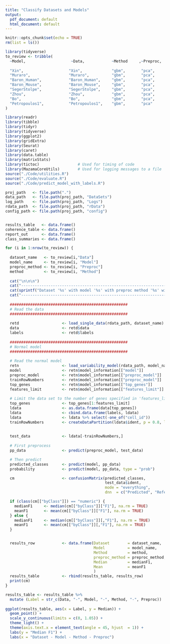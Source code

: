 ```yaml
---
title: "Classify Datasets and Models"
output:
  pdf_document: default
  html_document: default
---
```


```r
knitr::opts_chunk$set(echo = TRUE)
rm(list = ls())
```



```r
library(tidyverse)
to_review <- tribble(
  ~Model,                    ~Data,            ~Method     ,~Preproc,     
  
  "Xin",                    "Xin",             "gbm",       "pca",  
  "Muraro",                 "Muraro",          "gbm",       "pca",  
  "Baron_Human",            "Baron_Human",     "gbm",       "pca",  
  "Baron_Mouse",            "Baron_Mouse",     "gbm",       "pca",  
  "SegerStolpe",            "SegerStolpe",     "gbm",       "pca",  
  "Zhou",                   "Zhou",            "gbm",       "pca",
  "Bo",                     "Bo",              "gbm",       "pca",   
  "Petropoulos1",           "Petropoulos1",    "gbm",       "pca" 
)


```



```r

library(readr)
library(tibble)
library(tidyr)
library(tidyverse)
library(ggplot2)
library(gridExtra)
library(Seurat)
library(caret)
library(data.table)
library(matrixStats)
library(tictoc)                 # Used for timing of code
library(MazamaCoreUtils)        # Used for logging messages to a file
source("./Code/utilities.R")
source("./Code/evaluate.R")
source("./Code/predict_model_with_labels.R")

```


```r

proj_path   <- file.path(".")
data_path   <- file.path(proj_path, "DataSets")
log_path    <- file.path(proj_path, "Logs")
rdata_path  <- file.path(proj_path, "rData")
config_path <- file.path(proj_path, "config")


results_table   <- data.frame()
coherence_table <- data.frame()
report_out      <- data.frame()
class_summaries <- data.frame()

```





```r


  
for (i in 1:nrow(to_review)) {
  
  dataset_name   <- to_review[i,"Data"]
  model_name     <- to_review[i, "Model"]
  preproc_method <- to_review[i, "Preproc"]
  method         <- to_review[i, "Method"]
 
  cat("\n\n\n") 
  cat("-------------------------------------------------------------------------------------------------------\n")
  cat(sprintf("Dataset '%s' with model '%s' with preproc method '%s' with method '%s'\n", dataset_name, model_name, preproc_method, method))
  cat("-------------------------------------------------------------------------------------------------------\n\n\n")
  
  ####################################################
  # Read the data
  ####################################################
  
  retd                   <- load_single_data(rdata_path, dataset_name)
  data                   <- retd$data
  labels                 <- retd$labels
  
  ####################################################
  # Normal model
  ####################################################
  
  # Read the normal model
  retn                   <- load_variability_model(rdata_path, model_name, method, preproc_method)
  model                  <- retn$model_information[["model"]]
  preproc_model          <- retn$model_information[["preproc_model"]]
  trainRowNumbers        <- retn$model_information[["preproc_model"]]
  top_genes              <- retn$model_information[["top_genes"]]
  features_limit         <- retn$model_information[["features_limit"]]
  
  # Limit the data set to the number of genes specified in 'features_limit' (1000 has been found to be a good choice)
  top_genes              <- top_genes[1:features_limit]
  ldata                  <- as.data.frame(data[top_genes])
  ldata                  <- cbind.data.frame(labels, ldata)
  ldata                  <- ldata %>% select(-one_of("cell_id"))
  trainRowNumbers        <- createDataPartition(ldata$ident, p = 0.8, list = FALSE)
  
  
  test_data              <- ldata[-trainRowNumbers,]
  
  # First preprocess
  pp_data                <- predict(preproc_model, test_data)

  # Then predict
  predicted_classes      <- predict(model, pp_data)
  probability            <- predict(model, pp_data, type = "prob")

  cm                     <- confusionMatrix(predicted_classes,
                                            test_data$ident,
                                            mode = "everything",
                                            dnn  = c("Predicted", "Reference"))

  if (class(cm[["byClass"]]) == "numeric") {
    medianF1     <- median(cm[["byClass"]]["F1"], na.rm = TRUE)
    meanF1       <- mean(cm[["byClass"]]["F1"], na.rm = TRUE)
  } else {
    medianF1     <- median(cm[["byClass"]][,"F1"], na.rm = TRUE)
    meanF1       <- mean(cm[["byClass"]][,"F1"], na.rm = TRUE)
  }


  results_row            <- data.frame(Dataset        = dataset_name,
                                       Model          = model_name,
                                       Method         = method,
                                       preproc_method = preproc_method,
                                       Median         = medianF1,
                                       Mean           = meanF1
                                       )
  results_table          <- rbind(results_table, results_row)
  print(cm)
}


```


```r

results_table <- results_table %>%
  mutate (Label = str_c(Data, "-", Model, "-", Method, "-", Preproc))
          
ggplot(results_table, aes(x = Label, y = Median)) +
  geom_point() +
  scale_y_continuous(limits = c(0, 1.05)) + 
  theme_light() +
  theme(axis.text.x = element_text(angle = 45, hjust  = 1)) +
  labs(y = "Median F1") +  
  labs(x = "Dataset - Model - Method - Preproc")
```






